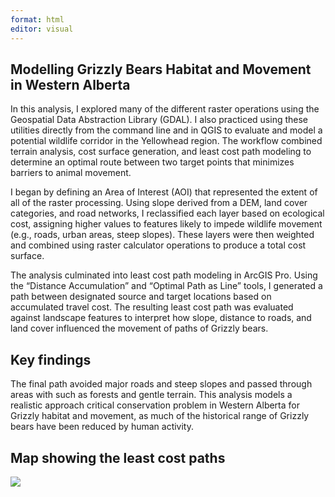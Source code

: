 ```yaml
---
format: html
editor: visual
---
```


## [Modelling Grizzly Bears Habitat and Movement in Western Alberta]{#section1 .highlight-blue}

:::: row
::: col-md-7
In this analysis, I explored many of the different raster operations using the Geospatial Data Abstraction Library (GDAL). I also practiced using these utilities directly from the command line and in QGIS to evaluate and model a potential wildlife corridor in the Yellowhead region. The workflow combined terrain analysis, cost surface generation, and least cost path modeling to determine an optimal route between two target points that minimizes barriers to animal movement.

I began by defining an Area of Interest (AOI) that represented the extent of all of the raster processing. Using slope derived from a DEM, land cover categories, and road networks, I reclassified each layer based on ecological cost, assigning higher values to features likely to impede wildlife movement (e.g., roads, urban areas, steep slopes). These layers were then weighted and combined using raster calculator operations to produce a total cost surface.

The analysis culminated into least cost path modeling in ArcGIS Pro. Using the “Distance Accumulation” and “Optimal Path as Line” tools, I generated a path between designated source and target locations based on accumulated travel cost. The resulting least cost path was evaluated against landscape features to interpret how slope, distance to roads, and land cover influenced the movement of paths of Grizzly bears.
:::
::::

:::: row
::: col-md-7
## [Key findings]{.highlight-blue}

The final path avoided major roads and steep slopes and passed through areas with such as forests and gentle terrain. This analysis models a realistic approach critical conservation problem in Western Alberta for Grizzly habitat and movement, as much of the historical range of Grizzly bears have been reduced by human activity.
:::
::::

## [Map showing the least cost paths]{.highlight-blue}

![](images/Least%20Cost%20Path.jpg)
